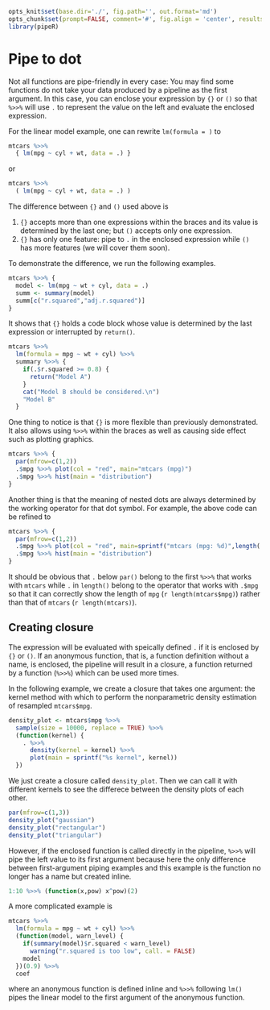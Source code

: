 ```r
opts_knit$set(base.dir='./', fig.path='', out.format='md')
opts_chunk$set(prompt=FALSE, comment='#', fig.align = 'center', results='markup')
library(pipeR)
```

# Pipe to dot

Not all functions are pipe-friendly in every case: You may find some functions do not take your data produced by a pipeline as the first argument. In this case, you can enclose your expression by `{}` or `()` so that `%>>%` will use `.` to represent the value on the left and evaluate the enclosed expression.

For the linear model example, one can rewrite `lm(formula = )` to

```r
mtcars %>>%
  { lm(mpg ~ cyl + wt, data = .) }
```

or 

```r
mtcars %>>%
  ( lm(mpg ~ cyl + wt, data = .) )
```

The difference between `{}` and `()` used above is

1. `{}` accepts more than one expressions within the braces and its value is determined by the last one; but `()` accepts only one expression.
2. `{}` has only one feature: pipe to `.` in the enclosed expression while `()` has more features (we will cover them soon).

To demonstrate the difference, we run the following examples.

```r
mtcars %>>% {
  model <- lm(mpg ~ wt + cyl, data = .)
  summ <- summary(model)
  summ[c("r.squared","adj.r.squared")]
}
```

It shows that `{}` holds a code block whose value is determined by the last expression or interrupted by `return()`.

```r
mtcars %>>% 
  lm(formula = mpg ~ wt + cyl) %>>%
  summary %>>% {
    if(.$r.squared >= 0.8) {
      return("Model A")
    }
    cat("Model B should be considered.\n")
    "Model B"
  }
```

One thing to notice is that `{}` is more flexible than previously demonstrated. It also allows using `%>>%` within the braces as well as causing side effect such as plotting graphics.

```r
mtcars %>>% {
  par(mfrow=c(1,2))
  .$mpg %>>% plot(col = "red", main="mtcars (mpg)")
  .$mpg %>>% hist(main = "distribution")
}
```

Another thing is that the meaning of nested dots are always determined by the working operator for that dot symbol. For example, the above code can be refined to

```r
mtcars %>>% {
  par(mfrow=c(1,2))
  .$mpg %>>% plot(col = "red", main=sprintf("mtcars (mpg: %d)",length(.)))
  .$mpg %>>% hist(main = "distribution")
}
```

It should be obvious that `.` below `par()` belong to the first `%>>%` that works with `mtcars` while `.` in `length()` belong to the operator that works with `.$mpg` so that it can correctly show the length of `mpg` (`r length(mtcars$mpg)`) rather than that of `mtcars` (`r length(mtcars)`).

## Creating closure

The expression will be evaluated with speically defined `.` if it is enclosed by `{}` or `()`. If an anonymous function, that is, a function definition without a name, is enclosed, the pipeline will result in a closure, a function returned by a function (`%>>%`) which can be used more times.

In the following example, we create a closure that takes one argument: the kernel method with which to perform the nonparametric density estimation of resampled `mtcars$mpg`.

```r
density_plot <- mtcars$mpg %>>%
  sample(size = 10000, replace = TRUE) %>>%
  (function(kernel) {
    . %>>%
      density(kernel = kernel) %>>%
      plot(main = sprintf("%s kernel", kernel))
  })
```

We just create a closure called `density_plot`. Then we can call it with different kernels to see the differece between the density plots of each other.

```r
par(mfrow=c(1,3))
density_plot("gaussian")
density_plot("rectangular")
density_plot("triangular")
```

However, if the enclosed function is called directly in the pipeline, `%>>%` will pipe the left value to its first argument because here the only difference between first-argument piping examples and this example is the function no longer has a name but created inline.

```r
1:10 %>>% (function(x,pow) x^pow)(2)
```

A more complicated example is 

```r
mtcars %>>%
  lm(formula = mpg ~ wt + cyl) %>>%
  (function(model, warn_level) {
    if(summary(model)$r.squared < warn_level)
      warning("r.squared is too low", call. = FALSE)
    model
  })(0.9) %>>%
  coef
```

where an anonymous function is defined inline and `%>>%` following `lm()` pipes the linear model to the first argument of the anonymous function.
